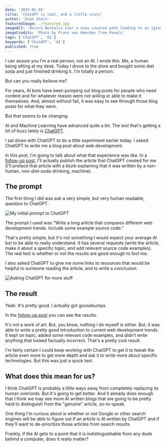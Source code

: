 ```yaml
---
date: '2023-01-05'
title: 'ChatGPT is cool, and a little scary'
author: 'Evan Stern'
featuredImage: ./featured.jpg
imageAlt: 'Aurora Borealis over a snow covered path leading to an igloo-like structure.'
imageCredits: 'Photo by Frans van Heerden from Pexels'
tags: ['ChatGPT', 'AI']
keywords: ['ChatGPT', 'AI']
published: true
---
```


I can assure you I'm a real person, not an AI. I wrote this. Me, a human being sitting at my desk. Today I drove to the store and bought some diet soda and just finished drinking it. I'm totally a person.

But can you really believe me?

For years, AI bots have been pumping out blog posts for people who need content and for whatever reason were not willing or able to make it themselves. And, almost without fail, it was easy to see through those blog posts for what they were.

But that seems to be changing.

AI and Machine Learning have advanced quite a lot. The tool that's getting a lot of buzz lately is [ChatGPT](https://openai.com/blog/chatgpt/).

I sat down with ChatGPT to do a little experiment earlier today. I asked ChatGPT to write me a blog post about web development.

In this post, I'm going to talk about what that experience was like. In a [follow-up post](/blog/2023-01-06-web-development-trends), I'll actually publish the article that ChatGPT created for me (I'll preface that article with a blurb explaining that it was written by a non-human, non-diet-soda-drinking, machine).

## The prompt

The first thing I did was ask a very simple, but very human readable, question to ChatGPT.

![My initial prompt to ChatGPT](./initial-prompt.png)

The prompt I used was "Write a long article that compares different web development trends. Include some example source code."

That's pretty simple, but it's not something I would expect your average AI bot to be able to really understand. It has several requests (write the article, make it about a specific topic, and add relevant source code examples). The real test is whether or not the results are good enough to fool me.

I also asked ChatGPT to give me some links to resources that would be helpful to someone reading the article, and to write a conclusion.

![Asking ChatGPT for more stuff](./links-and-conclusion.png)

## The result

Yeah. It's pretty good. I actually got goosebumps.

In the [follow-up post](/blog/2023-01-06-web-development-trends) you can see the results.

It's not a work of art. But, you know, nothing I do myself is either. But, it was able to write a pretty good introduction to current web development trends. It kept on topic, added some relevant code examples, and didn't write anything that looked factually incorrect. That's a pretty cool result.

I'm fairly certain I could keep working with ChatGPT to get it to tweak the article even more to get more depth and ask it to write more about specific technologies. But this was just a quick test.

## What does this mean for us?

I think ChatGPT is probably a little ways away from completely replacing its human overlords. But it's going to get better. And it already does enough that I think we may see more AI written blogs that are going to be pretty hard to distinguish from the "genuine" article, so-to-speak.

One thing I'm curious about is whether or not Google or other search engines will be able to figure out if an article is AI written by ChatGPT and if they'll want to de-prioritize those articles from search results.

Frankly, if the AI gets to a point that it is indistinguishable from any dude behind a computer, does it really matter?
